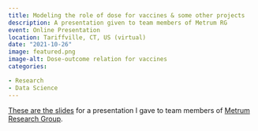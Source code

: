 ```yaml
---
title: Modeling the role of dose for vaccines & some other projects
description: A presentation given to team members of Metrum RG
event: Online Presentation
location: Tariffville, CT, US (virtual)
date: "2021-10-26"
image: featured.png
image-alt: Dose-outcome relation for vaccines
categories:

- Research
- Data Science
---
```


<a href="2021_10_MetrumRG.html" target="_blank">These are the slides</a> for a presentation I gave to team members of [Metrum Research Group](https://www.metrumrg.com/).

